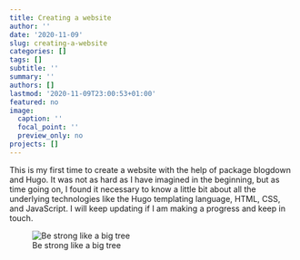 ```yaml
---
title: Creating a website
author: ''
date: '2020-11-09'
slug: creating-a-website
categories: []
tags: []
subtitle: ''
summary: ''
authors: []
lastmod: '2020-11-09T23:00:53+01:00'
featured: no
image:
  caption: ''
  focal_point: ''
  preview_only: no
projects: []
---
```

This is my first time to create a website with the help of package blogdown and Hugo. It was not as hard as I have imagined in the beginning, but as time going on, I found it necessary to know a little bit about all the underlying technologies like the Hugo templating language, HTML, CSS, and JavaScript. I will keep updating if I am making a progress and keep in touch.

![Be strong like a big tree](/blog/2020-11-09-creating-a-website/1.JPG)
